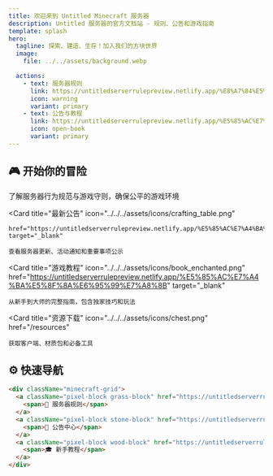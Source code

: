 ```yaml
---
title: 欢迎来到 Untitled Minecraft 服务器
description: Untitled 服务器的官方文档站 - 规则、公告和游戏指南
template: splash
hero:
  tagline: 探索、建造、生存！加入我们的方块世界
  image:
    file: ../../assets/background.webp

  actions:
    - text: 服务器规则
      link: https://untitledserverrulepreview.netlify.app/%E8%A7%84%E5%88%99%E8%AF%A6%E7%BB%86%E7%89%88/
      icon: warning
      variant: primary
    - text: 公告与教程
      link: https://untitledserverrulepreview.netlify.app/%E5%85%AC%E7%A4%BA%E5%8F%8A%E6%95%99%E7%A8%8B
      icon: open-book
      variant: primary
---
```



## 🎮 开始你的冒险

<CardGrid stagger>
  <Card 
    title="服务器规则" 
    icon="../../../assets/icons/diamond_sword.png"
    href="https://untitledserverrulepreview.netlify.app/%E8%A7%84%E5%88%99%E8%AF%A6%E7%BB%86%E7%89%88/"
    target="_blank"
  >
    了解服务器行为规范与游戏守则，确保公平的游戏环境
  </Card>
  
  <Card 
    title="最新公告" 
    icon="../../../assets/icons/crafting_table.png"

    href="https://untitledserverrulepreview.netlify.app/%E5%85%AC%E7%A4%BA%E5%8F%8A%E6%95%99%E7%A8%8B"
    target="_blank"
  >
    查看服务器更新、活动通知和重要事项公示
  </Card>
  
  <Card 
    title="游戏教程" 
    icon="../../../assets/icons/book_enchanted.png"
    href="https://untitledserverrulepreview.netlify.app/%E5%85%AC%E7%A4%BA%E5%8F%8A%E6%95%99%E7%A8%8B"
    target="_blank"
  >
    从新手到大师的完整指南，包含独家技巧和玩法
  </Card>
  
  <Card 
    title="资源下载" 
    icon="../../../assets/icons/chest.png"
    href="/resources"
  >
    获取客户端、材质包和必备工具
  </Card>
</CardGrid>

## ⚙️ 快速导航

```html
<div className="minecraft-grid">
  <a className="pixel-block grass-block" href="https://untitledserverrulepreview.netlify.app/%E8%A7%84%E5%88%99%E8%AF%A6%E7%BB%86%E7%89%88/">
    <span>📜 服务器规则</span>
  </a>
  <a className="pixel-block stone-block" href="https://untitledserverrulepreview.netlify.app/%E5%85%AC%E7%A4%BA%E5%8F%8A%E6%95%99%E7%A8%8B">
    <span>📢 公告中心</span>
  </a>
  <a className="pixel-block wood-block" href="https://untitledserverrulepreview.netlify.app/%E5%85%AC%E7%A4%BA%E5%8F%8A%E6%95%99%E7%A8%8B">
    <span>🎓 新手教程</span>
  </a>
</div>